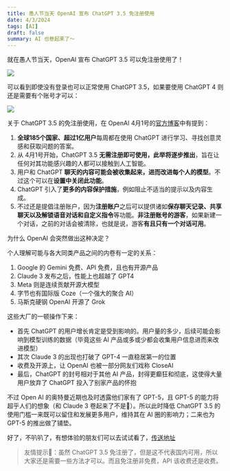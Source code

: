 ```yaml
---
title: 愚人节当天 OpenAI 宣布 ChatGPT 3.5 免注册使用
date: 4/3/2024
tags: [AI]
draft: false
summary: AI 也卷起来了～
---
```


就在愚人节当天，OpenAI 宣布 ChatGPT 3.5 可以免注册使用了！

![](https://note.ihsxu.com/api/imgs/1712069685626.webp)

可以看到即使没有登录也可以正常使用 ChatGPT 3.5，如果要使用 ChatGPT 4 则还是需要有个账号才可以：

![](https://note.ihsxu.com/api/imgs/1712069768104.webp)

关于 ChatGPT 3.5 的免注册使用，在 OpenAI 4月1号的[官方博客](https://openai.com/blog/start-using-chatgpt-instantly)中有提到：

1.  **全球185个国家、超过1亿用户**每周都在使用 ChatGPT 进行学习、寻找创意灵感和获取问题的答案。
2.  从 4月1号开始，ChatGPT 3.5 **无需注册即可使用，此举将逐步推出**，旨在让任何对其功能感兴趣的人都可以接触到人工智能。
3.  用户和 ChatGPT **聊天的内容可能会被收集起来，进而改进每个人的模型**。不过这个可以在**设置中关闭此功能**。
4.  ChatGPT 引入了**更多的内容保护措施**，例如阻止不适当的提示以及内容生成。
5.  不过还是提倡注册账户，因为**注册账户**之后可以提供诸如**保存聊天记录、共享聊天以及解锁语音对话和自定义指令**等功能。**非注册账号的游客**，如果新建一个对话，之前的对话会被清除，也就是说，游客**有且只有一个对话可用**。

为什么 OpenAI 会突然做出这种决定？

个人理解可能与各大同类产品之间的内卷有一定的关系：

1.  Google 的 Gemini 免费、API 免费，且也有开源产品
2.  Claude 3 发布之后，性能上也超越了 GPT4
3.  Meta 则是连续贡献开源大模型
4.  字节也有国际版 Coze（一个强大的聚合 AI）
5.  马斯克硬钢 OpenAI 开源了 Grok

这些大厂的一顿操作下来：

*   首先 ChatGPT 的用户增长肯定是受到影响的。用户量的多少，后续可能会影响到模型训练的数据（毕竟这些 AI 产品或多或少都会收集用户信息进而来改进模型）
*   其次 Claude 3 的出现也打破了 GPT-4 一直稳居第一的位置
*   收费及开源上，让 OpenAI 也被一部分网友们戏称 CloseAI
*   最后，ChatGPT 的封号相对于其他 AI 产品，封得更癫狂和彻底，这使得大量用户放弃了 ChatGPT 投入了别家产品的怀抱

不过 Open AI 的奥特曼近期也及时透露他们家有了 GPT-5，且 GPT-5 的能力将超乎人们的想象（和 Claude 3 卷起来了不是🤔）。所以此时降低 ChatGPT 3.5 的使用门槛一来既可以留住和发展更多用户，维持其在 AI 圈的影响力；二来也为 GPT-5 的推出做了铺垫。

好了，不叭叭了，有想体验的朋友们可以去试试看了，[传送地址](https://chat.openai.com/)

> 友情提示🔔：虽然 ChatGPT 3.5 免注册了，但是这不代表国内可用，所以大家还是需要一些方法才可以。而且免注册非免费，API 该收费还是收费。

